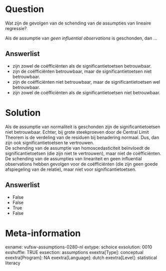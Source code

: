 Question
========
Wat zijn de gevolgen van de schending van de assumpties van lineaire
regressie?  
  
Als de assumptie van *geen influential observations* is geschonden, dan
...

Answerlist
----------
* zijn zowel de coëfficiënten als de significantietoetsen betrouwbaar.
* zijn de coëfficiënten betrouwbaar, maar de significantietoetsen niet
  betrouwbaar.
* zijn de coëfficiënten niet betrouwbaar, maar de significantietoetsen wel
  betrouwbaar.
* zijn zowel de coëfficiënten als de significantietoetsen niet
  betrouwbaar.

Solution
========





Als de assumptie van normaliteit is geschonden zijn de
significantietoetsen niet betrouwbaar. Echter, bij grote steekproeven
door de Central Limit Theorem is de verdeling van de residuen bij
benadering normaal. Dus, dan zijn ook significantietoetsen te
vertrouwen.  
De schending van de assumptie van homoscedasticiteit beïnvloedt de
significantietoetsen (die zijn niet te vertrouwen), maar niet de
coëfficiënten.  
De schending van de assumpties van lineariteit en geen influential
observations hebben gevolgen voor de coëfficiënten (die zijn geen goede
afspiegeling van de relatie), maar niet voor significantietoetsen.




Answerlist
----------
* False
* False
* True
* False

Meta-information
================
exname: vufsw-assumptions-0280-nl
extype: schoice
exsolution: 0010
exshuffle: TRUE
exsection: assumptions
exextra[Type]: conceptual
exextra[Program]: NA
exextra[Language]: dutch
exextra[Level]: statistical literacy

